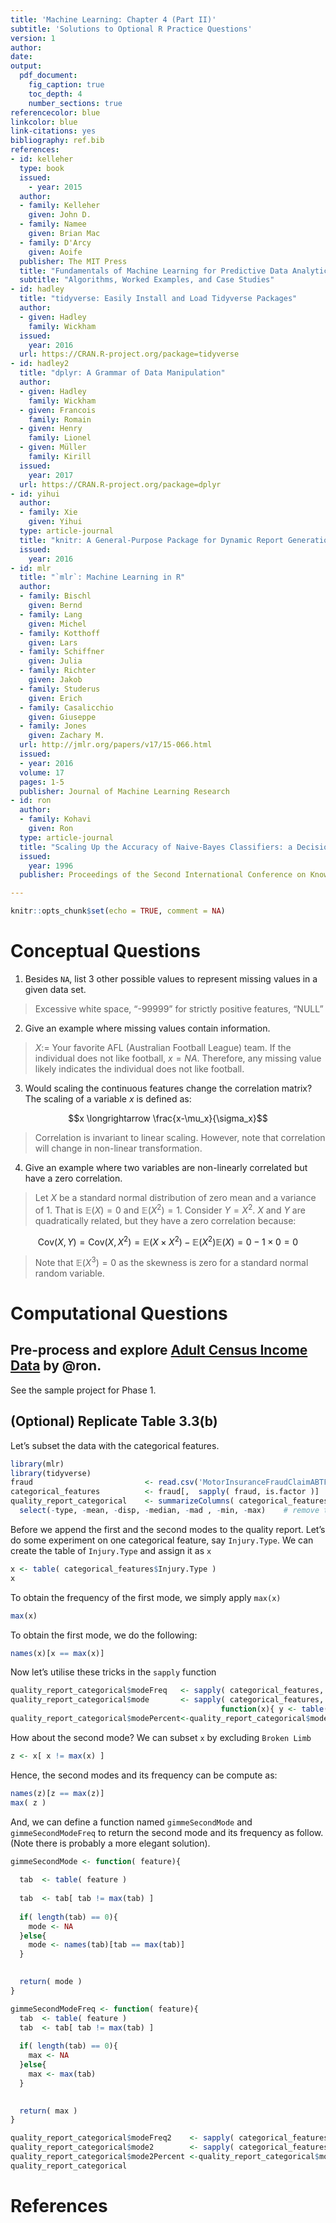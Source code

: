 ```yaml
---
title: 'Machine Learning: Chapter 4 (Part II)'
subtitle: 'Solutions to Optional R Practice Questions'
version: 1
author:
date:
output: 
  pdf_document:
    fig_caption: true
    toc_depth: 4
    number_sections: true
referencecolor: blue
linkcolor: blue
link-citations: yes
bibliography: ref.bib
references:
- id: kelleher
  type: book
  issued:
    - year: 2015
  author:
  - family: Kelleher
    given: John D.
  - family: Namee
    given: Brian Mac
  - family: D'Arcy
    given: Aoife
  publisher: The MIT Press
  title: "Fundamentals of Machine Learning for Predictive Data Analytics"
  subtitle: "Algorithms, Worked Examples, and Case Studies"
- id: hadley
  title: "tidyverse: Easily Install and Load Tidyverse Packages"
  author: 
  - given: Hadley 
    family: Wickham
  issued:
    year: 2016
  url: https://CRAN.R-project.org/package=tidyverse
- id: hadley2
  title: "dplyr: A Grammar of Data Manipulation"
  author: 
  - given: Hadley 
    family: Wickham
  - given: Francois
    family: Romain
  - given: Henry
    family: Lionel
  - given: Müller
    family: Kirill
  issued:
    year: 2017
  url: https://CRAN.R-project.org/package=dplyr
- id: yihui
  author:
  - family: Xie
    given: Yihui
  type: article-journal
  title: "knitr: A General-Purpose Package for Dynamic Report Generation in R"
  issued:
    year: 2016
- id: mlr
  title: "`mlr`: Machine Learning in R"
  author:
  - family: Bischl
    given: Bernd
  - family: Lang
    given: Michel
  - family: Kotthoff
    given: Lars
  - family: Schiffner
    given: Julia
  - family: Richter
    given: Jakob
  - family: Studerus
    given: Erich
  - family: Casalicchio
    given: Giuseppe 
  - family: Jones
    given: Zachary M.
  url: http://jmlr.org/papers/v17/15-066.html
  issued:
  - year: 2016
  volume: 17
  pages: 1-5
  publisher: Journal of Machine Learning Research
- id: ron
  author:
  - family: Kohavi
    given: Ron
  type: article-journal
  title: "Scaling Up the Accuracy of Naive-Bayes Classifiers: a Decision-Tree Hybrid"
  issued:
    year: 1996
  publisher: Proceedings of the Second International Conference on Knowledge Discovery and Data Mining

---
```


```r
knitr::opts_chunk$set(echo = TRUE, comment = NA)
```

# Conceptual Questions


1. Besides `NA`, list 3 other possible values to represent missing values in a given data set.

\color{blue}

> Excessive white space, "-99999" for strictly positive features, "NULL" 

\color{black}

2. Give an example where missing values contain information.

\color{blue}

> $X:=$ Your favorite AFL (Australian Football League) team. If the individual does not like football, $x = NA$. Therefore, any missing value likely indicates the individual does not like football.

\color{black}

3. Would scaling the continuous features change the correlation matrix? The scaling of a variable $x$ is defined as:

$$x \longrightarrow \frac{x-\mu_x}{\sigma_x}$$

\color{blue}

> Correlation is invariant to linear scaling. However, note that correlation will change in non-linear transformation.

\color{black}

4. Give an example where two variables are non-linearly correlated but have a zero correlation.

\color{blue}

> Let $X$ be a standard normal distribution of zero mean and a variance of 1. That is $\mathbb{E}(X)=0$ and $\mathbb{E}(X^2)=1$. Consider $Y = X^2$. $X$ and $Y$ are quadratically related, but they have a zero correlation because:

$$\text{Cov}(X, Y) = \text{Cov}(X, X^2) = \mathbb{E}(X \times X^2) - \mathbb{E}(X^2) \mathbb{E}(X) = 0 - 1\times0 = 0$$

> Note that $\mathbb{E}(X^3) = 0$ as the skewness is zero for a standard normal random variable.

\color{black}

\newpage

# Computational Questions

## Pre-process and explore [Adult Census Income Data](https://archive.ics.uci.edu/ml/machine-learning-databases/adult/) by @ron.

\color{blue}

See the sample project for Phase 1.

\color{black}

## (Optional) Replicate Table 3.3(b)

Let's subset the data with the categorical features.

```r
library(mlr)
library(tidyverse)
fraud                         <- read.csv('MotorInsuranceFraudClaimABTFull.csv')
categorical_features          <- fraud[,  sapply( fraud, is.factor )]
quality_report_categorical    <- summarizeColumns( categorical_features ) %>%
  select(-type, -mean, -disp, -median, -mad , -min, -max)    # remove the unwanted columns

```
Before we append the first and the second modes to the quality report. Let's do some experiment on one categorical feature, say `Injury.Type`. We can create the table of `Injury.Type` and assign it as `x`

```r
x <- table( categorical_features$Injury.Type )
x
```

To obtain the frequency of the first mode, we simply apply `max(x)` 

```r
max(x)
```

To obtain the first mode, we do the following:

```r
names(x)[x == max(x)]
```

Now let's utilise these tricks in the `sapply` function

```r
quality_report_categorical$modeFreq   <- sapply( categorical_features, function(x){ max(table(x)) }  )
quality_report_categorical$mode       <- sapply( categorical_features, 
                                               function(x){ y <- table(x); names(y)[y == max(y)]    }  )
quality_report_categorical$modePercent<-quality_report_categorical$modeFreq/nrow(fraud)*100
```

How about the second mode? We can subset `x` by excluding `Broken Limb`

```r
z <- x[ x != max(x) ]
```

Hence, the second modes and its frequency can be compute as:

```r

names(z)[z == max(z)]
max( z )
```

And, we can define a function named `gimmeSecondMode` and `gimmeSecondModeFreq` to return the second mode and its frequency as follow. (Note there is probably a more elegant solution). 
```r
gimmeSecondMode <- function( feature){
  
  tab  <- table( feature )
  
  tab  <- tab[ tab != max(tab) ]
  
  if( length(tab) == 0){
    mode <- NA
  }else{
    mode <- names(tab)[tab == max(tab)]
  }
  

  return( mode )
}

gimmeSecondModeFreq <- function( feature){
  tab  <- table( feature )
  tab  <- tab[ tab != max(tab) ]
  
  if( length(tab) == 0){
    max <- NA
  }else{
    max <- max(tab)
  }
  

  return( max )
}
```


```r
quality_report_categorical$modeFreq2    <- sapply( categorical_features, gimmeSecondModeFreq )
quality_report_categorical$mode2        <- sapply( categorical_features, gimmeSecondMode     )
quality_report_categorical$mode2Percent <-quality_report_categorical$modeFreq2/nrow(fraud)*100
quality_report_categorical
```


# References

